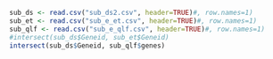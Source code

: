 ```r
sub_ds <- read.csv("sub_ds2.csv", header=TRUE)#, row.names=1)
sub_et <- read.csv("sub_e_et.csv", header=TRUE)#, row.names=1)
sub_qlf <- read.csv("sub_e_qlf.csv", header=TRUE)#, row.names=1)
#intersect(sub_ds$Geneid, sub_et$Geneid)
intersect(sub_ds$Geneid, sub_qlf$genes)
```
